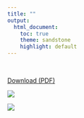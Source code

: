 ```yaml
---
title: ""
output:
  html_document:
    toc: true
    theme: sandstone
    highlight: default
---
```


<br>

[Download (PDF) ](images/AJohnWoodill_CV.pdf)

![](images/AJohnWoodill_CV-page-001.jpg)

![](images/AJohnWoodill_CV-page-002.jpg)

<script>
  (function(i,s,o,g,r,a,m){i['GoogleAnalyticsObject']=r;i[r]=i[r]||function(){
  (i[r].q=i[r].q||[]).push(arguments)},i[r].l=1*new Date();a=s.createElement(o),
  m=s.getElementsByTagName(o)[0];a.async=1;a.src=g;m.parentNode.insertBefore(a,m)
  })(window,document,'script','https://www.google-analytics.com/analytics.js','ga');

  ga('create', 'UA-61017136-2', 'auto');
  ga('send', 'pageview');

</script>
